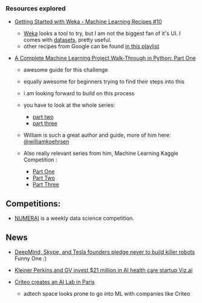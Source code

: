 
### Resources explored

- [Getting Started with Weka - Machine Learning Recipes #10](https://youtu.be/TF1yh5PKaqI)

  - [Weka](https://www.cs.waikato.ac.nz/ml/weka/index.html) looks a tool to try, but I am not the biggest fan of it's UI. I comes with [datasets](https://www.cs.waikato.ac.nz/ml/weka/datasets.html?utm_campaign=ai_series_wekadatasetshtml_022218&utm_source=gdev&utm_medium=yt-desc), pretty useful.
  - other recipes from Google can be found [in this playlist](https://www.youtube.com/playlist?list=PLOU2XLYxmsIIuiBfYad6rFYQU_jL2ryal)
	
- [A Complete Machine Learning Project Walk-Through in Python: Part One](https://towardsdatascience.com/a-complete-machine-learning-walk-through-in-python-part-one-c62152f39420)

  - awesome guide for this challenge
  - equally awesome for beginners trying to find their steps into this
  - i am looking forward to build on this process
  - you have to look at the whole series:

    - [part two](https://towardsdatascience.com/a-complete-machine-learning-project-walk-through-in-python-part-two-300f1f8147e2)
    - [part three](https://towardsdatascience.com/a-complete-machine-learning-walk-through-in-python-part-three-388834e8804b)

  - William is such a great author and guide, more of him here: [@williamkoehrsen](https://towardsdatascience.com/@williamkoehrsen)
  - Also really relevant series from him, Machine Learning Kaggle Competition :

    - [Part One](https://towardsdatascience.com/machine-learning-kaggle-competition-part-one-getting-started-32fb9ff47426)
    - [Part Two](https://towardsdatascience.com/machine-learning-kaggle-competition-part-two-improving-e5b4d61ab4b8)
    - [Part Three](https://towardsdatascience.com/machine-learning-kaggle-competition-part-three-optimization-db04ea415507) 

Competitions:
---

- [NUMERAI](https://numer.ai/learn) is a weekly data science competition.

News
---

- [DeepMind, Skype, and Tesla founders pledge never to build killer robots](https://thenextweb.com/artificial-intelligence/2018/07/18/deepmind-skype-and-tesla-founders-pledge-never-to-build-killer-robots/)
	Funny One :)

- [Kleiner Perkins and GV invest $21 million in AI health care startup Viz.ai](https://venturebeat.com/2018/07/18/kleiner-perkins-and-gv-invest-21-million-in-ai-healthcare-startup-viz-ai/)

- [Criteo creates an AI Lab in Paris](https://techcrunch.com/2018/06/28/criteo-creates-an-ai-lab-in-paris/)
	- adtech space looks prone to go into ML with companies like Criteo
